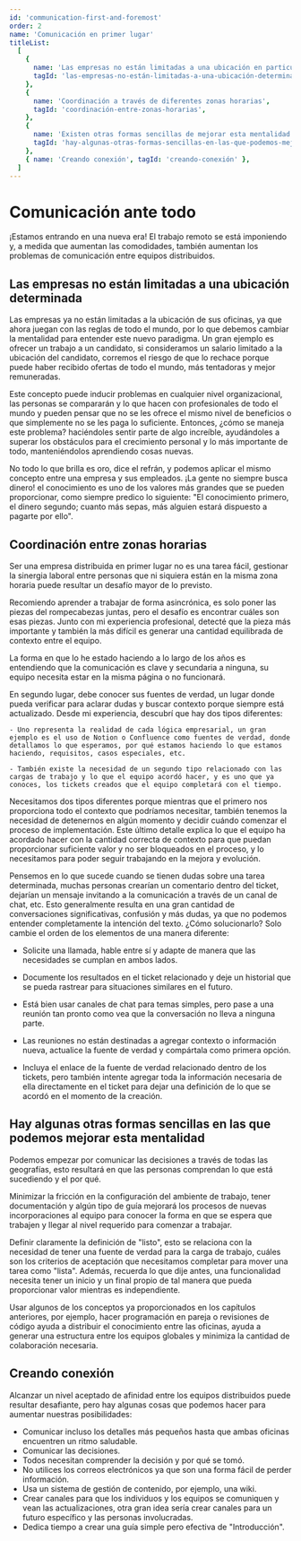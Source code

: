 ```yaml
---
id: 'communication-first-and-foremost'
order: 2
name: 'Comunicación en primer lugar'
titleList:
  [
    {
      name: 'Las empresas no están limitadas a una ubicación en particular',
      tagId: 'las-empresas-no-están-limitadas-a-una-ubicación-determinada',
    },
    {
      name: 'Coordinación a través de diferentes zonas horarias',
      tagId: 'coordinación-entre-zonas-horarias',
    },
    {
      name: 'Existen otras formas sencillas de mejorar esta mentalidad',
      tagId: 'hay-algunas-otras-formas-sencillas-en-las-que-podemos-mejorar-esta-mentalidad',
    },
    { name: 'Creando conexión', tagId: 'creando-conexión' },
  ]
---
```


# Comunicación ante todo

¡Estamos entrando en una nueva era! El trabajo remoto se está imponiendo y, a medida que aumentan las comodidades, también aumentan los problemas de comunicación entre equipos distribuidos.

## Las empresas no están limitadas a una ubicación determinada

Las empresas ya no están limitadas a la ubicación de sus oficinas, ya que ahora juegan con las reglas de todo el mundo, por lo que debemos cambiar la mentalidad para entender este nuevo paradigma. Un gran ejemplo es ofrecer un trabajo a un candidato, si consideramos un salario limitado a la ubicación del candidato, corremos el riesgo de que lo rechace porque puede haber recibido ofertas de todo el mundo, más tentadoras y mejor remuneradas.

Este concepto puede inducir problemas en cualquier nivel organizacional, las personas se compararán y lo que hacen con profesionales de todo el mundo y pueden pensar que no se les ofrece el mismo nivel de beneficios o que simplemente no se les paga lo suficiente. Entonces, ¿cómo se maneja este problema? haciéndoles sentir parte de algo increíble, ayudándoles a superar los obstáculos para el crecimiento personal y lo más importante de todo, manteniéndolos aprendiendo cosas nuevas.

No todo lo que brilla es oro, dice el refrán, y podemos aplicar el mismo concepto entre una empresa y sus empleados. ¡La gente no siempre busca dinero! el conocimiento es uno de los valores más grandes que se pueden proporcionar, como siempre predico lo siguiente: "El conocimiento primero, el dinero segundo; cuanto más sepas, más alguien estará dispuesto a pagarte por ello".

## Coordinación entre zonas horarias

Ser una empresa distribuida en primer lugar no es una tarea fácil, gestionar la sinergia laboral entre personas que ni siquiera están en la misma zona horaria puede resultar un desafío mayor de lo previsto.

Recomiendo aprender a trabajar de forma asincrónica, es solo poner las piezas del rompecabezas juntas, pero el desafío es encontrar cuáles son esas piezas. Junto con mi experiencia profesional, detecté que la pieza más importante y también la más difícil es generar una cantidad equilibrada de contexto entre el equipo.

La forma en que lo he estado haciendo a lo largo de los años es entendiendo que la comunicación es clave y secundaria a ninguna, su equipo necesita estar en la misma página o no funcionará.

En segundo lugar, debe conocer sus fuentes de verdad, un lugar donde pueda verificar para aclarar dudas y buscar contexto porque siempre está actualizado. Desde mi experiencia, descubrí que hay dos tipos diferentes:

    - Uno representa la realidad de cada lógica empresarial, un gran ejemplo es el uso de Notion o Confluence como fuentes de verdad, donde detallamos lo que esperamos, por qué estamos haciendo lo que estamos haciendo, requisitos, casos especiales, etc.

    - También existe la necesidad de un segundo tipo relacionado con las cargas de trabajo y lo que el equipo acordó hacer, y es uno que ya conoces, los tickets creados que el equipo completará con el tiempo.

Necesitamos dos tipos diferentes porque mientras que el primero nos proporciona todo el contexto que podríamos necesitar, también tenemos la necesidad de detenernos en algún momento y decidir cuándo comenzar el proceso de implementación. Este último detalle explica lo que el equipo ha acordado hacer con la cantidad correcta de contexto para que puedan proporcionar suficiente valor y no ser bloqueados en el proceso, y lo necesitamos para poder seguir trabajando en la mejora y evolución.

Pensemos en lo que sucede cuando se tienen dudas sobre una tarea determinada, muchas personas crearían un comentario dentro del ticket, dejarían un mensaje invitando a la comunicación a través de un canal de chat, etc. Esto generalmente resulta en una gran cantidad de conversaciones significativas, confusión y más dudas, ya que no podemos entender completamente la intención del texto. ¿Cómo solucionarlo? Solo cambie el orden de los elementos de una manera diferente:

- Solicite una llamada, hable entre sí y adapte de manera que las necesidades se cumplan en ambos lados.

- Documente los resultados en el ticket relacionado y deje un historial que se pueda rastrear para situaciones similares en el futuro.

- Está bien usar canales de chat para temas simples, pero pase a una reunión tan pronto como vea que la conversación no lleva a ninguna parte.

- Las reuniones no están destinadas a agregar contexto o información nueva, actualice la fuente de verdad y compártala como primera opción.

- Incluya el enlace de la fuente de verdad relacionado dentro de los tickets, pero también intente agregar toda la información necesaria de ella directamente en el ticket para dejar una definición de lo que se acordó en el momento de la creación.

## Hay algunas otras formas sencillas en las que podemos mejorar esta mentalidad

Podemos empezar por comunicar las decisiones a través de todas las geografías, esto resultará en que las personas comprendan lo que está sucediendo y el por qué.

Minimizar la fricción en la configuración del ambiente de trabajo, tener documentación y algún tipo de guía mejorará los procesos de nuevas incorporaciones al equipo para conocer la forma en que se espera que trabajen y llegar al nivel requerido para comenzar a trabajar.

Definir claramente la definición de "listo", esto se relaciona con la necesidad de tener una fuente de verdad para la carga de trabajo, cuáles son los criterios de aceptación que necesitamos completar para mover una tarea como "lista". Además, recuerda lo que dije antes, una funcionalidad necesita tener un inicio y un final propio de tal manera que pueda proporcionar valor mientras es independiente.

Usar algunos de los conceptos ya proporcionados en los capítulos anteriores, por ejemplo, hacer programación en pareja o revisiones de código ayuda a distribuir el conocimiento entre las oficinas, ayuda a generar una estructura entre los equipos globales y minimiza la cantidad de colaboración necesaria.

## Creando conexión

Alcanzar un nivel aceptado de afinidad entre los equipos distribuidos puede resultar desafiante, pero hay algunas cosas que podemos hacer para aumentar nuestras posibilidades:

- Comunicar incluso los detalles más pequeños hasta que ambas oficinas encuentren un ritmo saludable.
- Comunicar las decisiones.
- Todos necesitan comprender la decisión y por qué se tomó.
- No utilices los correos electrónicos ya que son una forma fácil de perder información.
- Usa un sistema de gestión de contenido, por ejemplo, una wiki.
- Crear canales para que los individuos y los equipos se comuniquen y vean las actualizaciones, otra gran idea sería crear canales para un futuro específico y las personas involucradas.
- Dedica tiempo a crear una guía simple pero efectiva de "Introducción".
